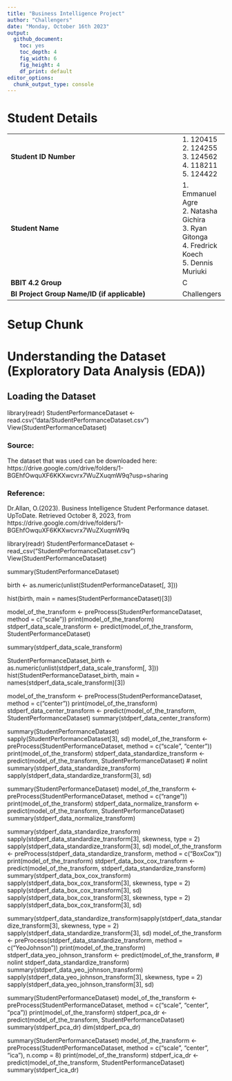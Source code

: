 ```yaml
---
title: "Business Intelligence Project"
author: "Challengers"
date: "Monday, October 16th 2023"
output:
  github_document: 
    toc: yes
    toc_depth: 4
    fig_width: 6
    fig_height: 4
    df_print: default
editor_options:
  chunk_output_type: console
---
```


# Student Details

|                                              |     |
|----------------------------------------------|-----|
| **Student ID Number**                        | 1. 120415 <br> 2. 124255 <br> 3. 124562 <br> 4. 118211 <br> 5. 124422|
| **Student Name**                             | 1. Emmanuel Agre <br> 2. Natasha Gichira <br> 3. Ryan Gitonga <br> 4. Fredrick Koech <br> 5. Dennis Muriuki |
| **BBIT 4.2 Group**                           | C |
| **BI Project Group Name/ID (if applicable)** | Challengers |

# Setup Chunk

# Understanding the Dataset (Exploratory Data Analysis (EDA))

## Loading the Dataset

library(readr)
StudentPerformanceDataset <- read.csv("data/StudentPerformanceDataset.csv")
View(StudentPerformanceDataset)

### Source:

The dataset that was used can be downloaded here: https://drive.google.com/drive/folders/1-BGEhfOwquXF6KKXwcvrx7WuZXuqmW9q?usp=sharing

### Reference:

Dr.Allan, O.(2023). Business Intelligence Student Performance dataset. UpToDate. Retrieved October 8, 2023, from https://drive.google.com/drive/folders/1-BGEhfOwquXF6KKXwcvrx7WuZXuqmW9q

library(readr)
StudentPerformanceDataset <- read_csv("StudentPerformanceDataset.csv")
View(StudentPerformanceDataset)

summary(StudentPerformanceDataset)

birth <- as.numeric(unlist(StudentPerformanceDataset[, 3]))

hist(birth, main = names(StudentPerformanceDataset)[3])

model_of_the_transform <- preProcess(StudentPerformanceDataset, method = c("scale"))
print(model_of_the_transform)
stdperf_data_scale_transform <- predict(model_of_the_transform, StudentPerformanceDataset)

summary(stdperf_data_scale_transform)

StudentPerformanceDataset_birth <- as.numeric(unlist(stdperf_data_scale_transform[, 3]))
hist(StudentPerformanceDataset_birth, main = names(stdperf_data_scale_transform)[3])

model_of_the_transform <- preProcess(StudentPerformanceDataset, method = c("center"))
print(model_of_the_transform)
stdperf_data_center_transform <- predict(model_of_the_transform, StudentPerformanceDataset)
summary(stdperf_data_center_transform)


summary(StudentPerformanceDataset)
sapply(StudentPerformanceDataset[3], sd)
model_of_the_transform <- preProcess(StudentPerformanceDataset,
                                     method = c("scale", "center"))
print(model_of_the_transform)
stdperf_data_standardize_transform <- predict(model_of_the_transform, StudentPerformanceDataset) # nolint
summary(stdperf_data_standardize_transform)
sapply(stdperf_data_standardize_transform[3], sd)


summary(StudentPerformanceDataset)
model_of_the_transform <- preProcess(StudentPerformanceDataset, method = c("range"))
print(model_of_the_transform)
stdperf_data_normalize_transform <- predict(model_of_the_transform, StudentPerformanceDataset)
summary(stdperf_data_normalize_transform)


summary(stdperf_data_standardize_transform)
sapply(stdperf_data_standardize_transform[3],  skewness, type = 2)
sapply(stdperf_data_standardize_transform[3], sd)
model_of_the_transform <- preProcess(stdperf_data_standardize_transform,
                                     method = c("BoxCox"))
print(model_of_the_transform)
stdperf_data_box_cox_transform <- predict(model_of_the_transform,
                                       stdperf_data_standardize_transform)
summary(stdperf_data_box_cox_transform)
sapply(stdperf_data_box_cox_transform[3],  skewness, type = 2)
sapply(stdperf_data_box_cox_transform[3], sd)
sapply(stdperf_data_box_cox_transform[3],  skewness, type = 2)
sapply(stdperf_data_box_cox_transform[3], sd)


summary(stdperf_data_standardize_transform)sapply(stdperf_data_standardize_transform[3],  skewness, type = 2)
sapply(stdperf_data_standardize_transform[3], sd)
model_of_the_transform <- preProcess(stdperf_data_standardize_transform,
                                     method = c("YeoJohnson"))
print(model_of_the_transform)
stdperf_data_yeo_johnson_transform <- predict(model_of_the_transform, # nolint
                                           stdperf_data_standardize_transform)
summary(stdperf_data_yeo_johnson_transform)
sapply(stdperf_data_yeo_johnson_transform[3],  skewness, type = 2)
sapply(stdperf_data_yeo_johnson_transform[3], sd)


summary(StudentPerformanceDataset)
model_of_the_transform <- preProcess(StudentPerformanceDataset, method =
                                       c("scale", "center", "pca"))
print(model_of_the_transform)
stdperf_pca_dr <- predict(model_of_the_transform, StudentPerformanceDataset)
summary(stdperf_pca_dr)
dim(stdperf_pca_dr)


summary(StudentPerformanceDataset)
model_of_the_transform <- preProcess(StudentPerformanceDataset,
                                     method = c("scale", "center", "ica"),
                                     n.comp = 8)
print(model_of_the_transform)
stdperf_ica_dr <- predict(model_of_the_transform, StudentPerformanceDataset)
summary(stdperf_ica_dr)
